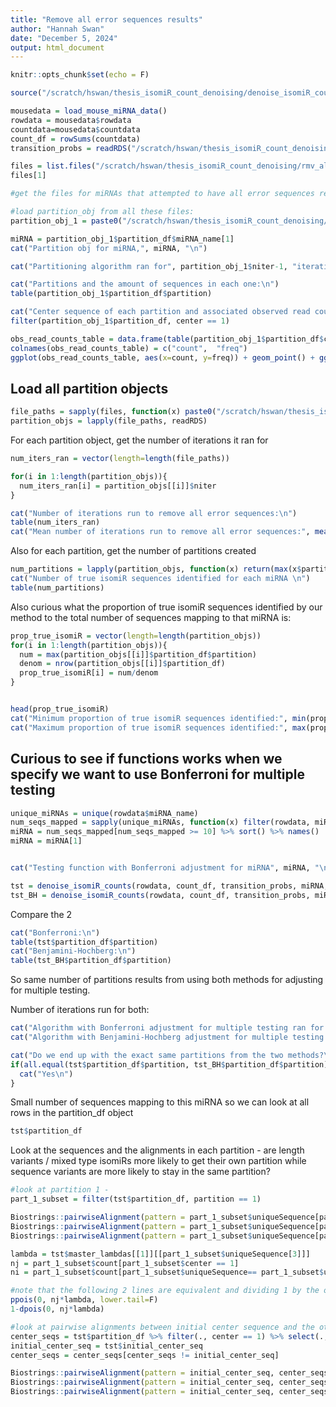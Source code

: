 ```yaml
---
title: "Remove all error sequences results"
author: "Hannah Swan"
date: "December 5, 2024"
output: html_document
---
```


```r
knitr::opts_chunk$set(echo = F)
```

```r
source("/scratch/hswan/thesis_isomiR_count_denoising/denoise_isomiR_counts_WORKING_FUNCTION.R")
```

```r
mousedata = load_mouse_miRNA_data()
rowdata = mousedata$rowdata
countdata=mousedata$countdata
count_df = rowSums(countdata)
transition_probs = readRDS("/scratch/hswan/thesis_isomiR_count_denoising/transition_probs.Rds")
```

```r

files = list.files("/scratch/hswan/thesis_isomiR_count_denoising/rmv_all_err_seqs")
files[1]

#get the files for miRNAs that attempted to have all error sequences removed 

#load partition_obj from all these files:
partition_obj_1 = paste0("/scratch/hswan/thesis_isomiR_count_denoising/rmv_all_err_seqs/", files[[length(files)]], collapse="") %>% readRDS()

miRNA = partition_obj_1$partition_df$miRNA_name[1]
cat("Partition obj for miRNA,", miRNA, "\n")

cat("Partitioning algorithm ran for", partition_obj_1$niter-1, "iterations \n")

cat("Partitions and the amount of sequences in each one:\n")
table(partition_obj_1$partition_df$partition)

cat("Center sequence of each partition and associated observed read count across all samples \n")
filter(partition_obj_1$partition_df, center == 1)

obs_read_counts_table = data.frame(table(partition_obj_1$partition_df$count)) 
colnames(obs_read_counts_table) = c("count",  "freq")
ggplot(obs_read_counts_table, aes(x=count, y=freq)) + geom_point() + ggtitle("Frequency of obs read count vs. obs read count")
```

## Load all partition objects 
```r
file_paths = sapply(files, function(x) paste0("/scratch/hswan/thesis_isomiR_count_denoising/rmv_all_err_seqs/", x)) 
partition_objs = lapply(file_paths, readRDS)
```

\n\n For each partition object, get the number of iterations it ran for 
```r
num_iters_ran = vector(length=length(file_paths))

for(i in 1:length(partition_objs)){
  num_iters_ran[i] = partition_objs[[i]]$niter
}

cat("Number of iterations run to remove all error sequences:\n")
table(num_iters_ran)
cat("Mean number of iterations run to remove all error sequences:", mean(num_iters_ran), "\n")
```

\n\n Also for each partition, get the number of partitions created
```r
num_partitions = lapply(partition_objs, function(x) return(max(x$partition_df$partition))) %>% unlist()
cat("Number of true isomiR sequences identified for each miRNA \n")
table(num_partitions)
```

\n\n Also curious what the proportion of true isomiR sequences identified by our method to the total number of sequences mapping to that miRNA is: 
```r
prop_true_isomiR = vector(length=length(partition_objs))
for(i in 1:length(partition_objs)){
  num = max(partition_objs[[i]]$partition_df$partition)
  denom = nrow(partition_objs[[i]]$partition_df)
  prop_true_isomiR[i] = num/denom
}


head(prop_true_isomiR)
cat("Minimum proportion of true isomiR sequences identified:", min(prop_true_isomiR), "\n")
cat("Maximum proportion of true isomiR sequences identified:", max(prop_true_isomiR), "\n")
```

## Curious to see if functions works when we specify we want to use Bonferroni for multiple testing 
```r
unique_miRNAs = unique(rowdata$miRNA_name)
num_seqs_mapped = sapply(unique_miRNAs, function(x) filter(rowdata, miRNA_name ==x) %>% nrow())
miRNA = num_seqs_mapped[num_seqs_mapped >= 10] %>% sort() %>% names()
miRNA = miRNA[1]


cat("Testing function with Bonferroni adjustment for miRNA", miRNA, "\n")

tst = denoise_isomiR_counts(rowdata, count_df, transition_probs, miRNA, 0.05, 5, "Bonferroni")
tst_BH = denoise_isomiR_counts(rowdata, count_df, transition_probs, miRNA, 0.05, 5, "BH")
```

\n\n Compare the 2
```r
cat("Bonferroni:\n")
table(tst$partition_df$partition)
cat("Benjamini-Hochberg:\n")
table(tst_BH$partition_df$partition)
```
\n\n So same number of partitions results from using both methods for adjusting for multiple testing. 

\n\n Number of iterations run for both:
```r
cat("Algorithm with Bonferroni adjustment for multiple testing ran for:", tst$niter-1, "iterations\n")
cat("Algorithm with Benjamini-Hochberg adjustment for multiple testing ran for:", tst_BH$niter-1, "iterations \n")

cat("Do we end up with the exact same partitions from the two methods?\n")
if(all.equal(tst$partition_df$partition, tst_BH$partition_df$partition) == TRUE){
  cat("Yes\n")
}
```

\n \n Small number of sequences mapping to this miRNA so we can look at all rows in the partition_df object
```r
tst$partition_df

```

Look at the sequences and the alignments in each partition - are length variants / mixed type isomiRs more likely to get their own partition while sequence variants are more likely to stay in the same partition? 

```r
#look at partition 1 - 
part_1_subset = filter(tst$partition_df, partition == 1) 

Biostrings::pairwiseAlignment(pattern = part_1_subset$uniqueSequence[part_1_subset$center==1], part_1_subset$uniqueSequence[1])
Biostrings::pairwiseAlignment(pattern = part_1_subset$uniqueSequence[part_1_subset$center==1], part_1_subset$uniqueSequence[2])
Biostrings::pairwiseAlignment(pattern = part_1_subset$uniqueSequence[part_1_subset$center==1], part_1_subset$uniqueSequence[3])

lambda = tst$master_lambdas[[1]][[part_1_subset$uniqueSequence[3]]]
nj = part_1_subset$count[part_1_subset$center == 1]
ni = part_1_subset$count[part_1_subset$uniqueSequence== part_1_subset$uniqueSequence[3]]

#note that the following 2 lines are equivalent and dividing 1 by the other will always give 1. So we will never give a singleton sequence it's own partition under this model 
ppois(0, nj*lambda, lower.tail=F)
1-dpois(0, nj*lambda)

#look at pairwise alignments between initial center sequence and the other center sequences: 
center_seqs = tst$partition_df %>% filter(., center == 1) %>% select(., uniqueSequence) %>% unlist()
initial_center_seq = tst$initial_center_seq
center_seqs = center_seqs[center_seqs != initial_center_seq]

Biostrings::pairwiseAlignment(pattern = initial_center_seq, center_seqs[1])
Biostrings::pairwiseAlignment(pattern = initial_center_seq, center_seqs[2])
Biostrings::pairwiseAlignment(pattern = initial_center_seq, center_seqs[3])
```
